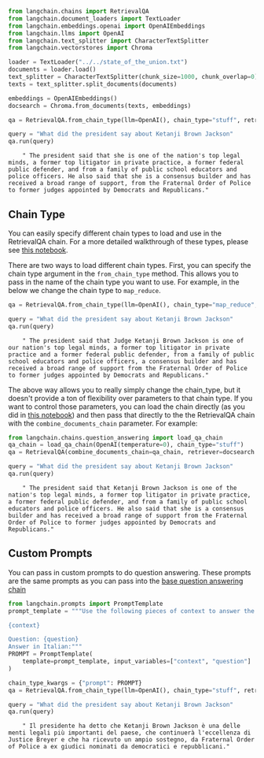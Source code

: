 ```python
from langchain.chains import RetrievalQA
from langchain.document_loaders import TextLoader
from langchain.embeddings.openai import OpenAIEmbeddings
from langchain.llms import OpenAI
from langchain.text_splitter import CharacterTextSplitter
from langchain.vectorstores import Chroma
```


```python
loader = TextLoader("../../state_of_the_union.txt")
documents = loader.load()
text_splitter = CharacterTextSplitter(chunk_size=1000, chunk_overlap=0)
texts = text_splitter.split_documents(documents)

embeddings = OpenAIEmbeddings()
docsearch = Chroma.from_documents(texts, embeddings)

qa = RetrievalQA.from_chain_type(llm=OpenAI(), chain_type="stuff", retriever=docsearch.as_retriever())
```


```python
query = "What did the president say about Ketanji Brown Jackson"
qa.run(query)
```

<CodeOutputBlock lang="python">

```
    " The president said that she is one of the nation's top legal minds, a former top litigator in private practice, a former federal public defender, and from a family of public school educators and police officers. He also said that she is a consensus builder and has received a broad range of support, from the Fraternal Order of Police to former judges appointed by Democrats and Republicans."
```

</CodeOutputBlock>

## Chain Type
You can easily specify different chain types to load and use in the RetrievalQA chain. For a more detailed walkthrough of these types, please see [this notebook](/docs/modules/chains/additional/question_answering.html).

There are two ways to load different chain types. First, you can specify the chain type argument in the `from_chain_type` method. This allows you to pass in the name of the chain type you want to use. For example, in the below we change the chain type to `map_reduce`.


```python
qa = RetrievalQA.from_chain_type(llm=OpenAI(), chain_type="map_reduce", retriever=docsearch.as_retriever())
```


```python
query = "What did the president say about Ketanji Brown Jackson"
qa.run(query)
```

<CodeOutputBlock lang="python">

```
    " The president said that Judge Ketanji Brown Jackson is one of our nation's top legal minds, a former top litigator in private practice and a former federal public defender, from a family of public school educators and police officers, a consensus builder and has received a broad range of support from the Fraternal Order of Police to former judges appointed by Democrats and Republicans."
```

</CodeOutputBlock>

The above way allows you to really simply change the chain_type, but it doesn't provide a ton of flexibility over parameters to that chain type. If you want to control those parameters, you can load the chain directly (as you did in [this notebook](/docs/modules/chains/additional/question_answering.html)) and then pass that directly to the the RetrievalQA chain with the `combine_documents_chain` parameter. For example:


```python
from langchain.chains.question_answering import load_qa_chain
qa_chain = load_qa_chain(OpenAI(temperature=0), chain_type="stuff")
qa = RetrievalQA(combine_documents_chain=qa_chain, retriever=docsearch.as_retriever())
```


```python
query = "What did the president say about Ketanji Brown Jackson"
qa.run(query)
```

<CodeOutputBlock lang="python">

```
    " The president said that Ketanji Brown Jackson is one of the nation's top legal minds, a former top litigator in private practice, a former federal public defender, and from a family of public school educators and police officers. He also said that she is a consensus builder and has received a broad range of support from the Fraternal Order of Police to former judges appointed by Democrats and Republicans."
```

</CodeOutputBlock>

## Custom Prompts
You can pass in custom prompts to do question answering. These prompts are the same prompts as you can pass into the [base question answering chain](/docs/modules/chains/additional/question_answering.html)


```python
from langchain.prompts import PromptTemplate
prompt_template = """Use the following pieces of context to answer the question at the end. If you don't know the answer, just say that you don't know, don't try to make up an answer.

{context}

Question: {question}
Answer in Italian:"""
PROMPT = PromptTemplate(
    template=prompt_template, input_variables=["context", "question"]
)
```


```python
chain_type_kwargs = {"prompt": PROMPT}
qa = RetrievalQA.from_chain_type(llm=OpenAI(), chain_type="stuff", retriever=docsearch.as_retriever(), chain_type_kwargs=chain_type_kwargs)
```


```python
query = "What did the president say about Ketanji Brown Jackson"
qa.run(query)
```

<CodeOutputBlock lang="python">

```
    " Il presidente ha detto che Ketanji Brown Jackson è una delle menti legali più importanti del paese, che continuerà l'eccellenza di Justice Breyer e che ha ricevuto un ampio sostegno, da Fraternal Order of Police a ex giudici nominati da democratici e repubblicani."
```

</CodeOutputBlock>
